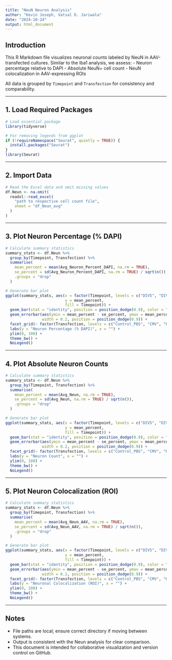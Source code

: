 ```yaml
---
title: "NeuN Neuron Analysis"
author: "Kevin Joseph, Vatsal D. Jariwala"
date: "2024-10-24"
output: html_document
---
```


## Introduction

This R Markdown file visualizes neuronal counts labeled by NeuN in AAV-transfected cultures. Similar to the Iba1 analysis, we assess:
- Neuron percentage relative to DAPI
- Absolute NeuN+ cell count
- NeuN colocalization in AAV-expressing ROIs

All data is grouped by `Timepoint` and `Transfection` for consistency and comparability.

---

## 1. Load Required Packages

```r
# Load essential package
library(tidyverse)

# For removing legends from ggplot
if (!requireNamespace("Seurat", quietly = TRUE)) {
  install.packages("Seurat")
}
library(Seurat)
```

---

## 2. Import Data

```r
# Read the Excel data and omit missing values
df.Neun <- na.omit(
  readxl::read_excel(
    "path to respective cell count file",
    sheet = "df_Neun_avg"
  )
)
```

---

## 3. Plot Neuron Percentage (% DAPI)

```r
# Calculate summary statistics
summary_stats <- df.Neun %>%
  group_by(Timepoint, Transfection) %>%
  summarise(
    mean_percent = mean(Avg_Neuron_Percent_DAPI, na.rm = TRUE),
    se_percent = sd(Avg_Neuron_Percent_DAPI, na.rm = TRUE) / sqrt(n()),
    .groups = "drop"
  )

# Generate bar plot
ggplot(summary_stats, aes(x = factor(Timepoint, levels = c("DIV5", "DIV8")),
                          y = mean_percent,
                          fill = Timepoint)) +
  geom_bar(stat = "identity", position = position_dodge(0.9), color = "black") +
  geom_errorbar(aes(ymin = mean_percent - se_percent, ymax = mean_percent + se_percent),
                width = 0.2, position = position_dodge(0.9)) +
  facet_grid(~ factor(Transfection, levels = c("Control_PBS", "CMV", "Hsyn")), scales = "free_y") +
  labs(y = "Neuron Percentage (% DAPI)", x = "") +
  ylim(0, 100) +
  theme_bw() +
  NoLegend()
```

---

## 4. Plot Absolute Neuron Counts

```r
# Calculate summary statistics
summary_stats <- df.Neun %>%
  group_by(Timepoint, Transfection) %>%
  summarise(
    mean_percent = mean(Avg_Neun, na.rm = TRUE),
    se_percent = sd(Avg_Neun, na.rm = TRUE) / sqrt(n()),
    .groups = "drop"
  )

# Generate bar plot
ggplot(summary_stats, aes(x = factor(Timepoint, levels = c("DIV5", "DIV8")),
                          y = mean_percent,
                          fill = Timepoint)) +
  geom_bar(stat = "identity", position = position_dodge(0.9), color = "black") +
  geom_errorbar(aes(ymin = mean_percent - se_percent, ymax = mean_percent + se_percent),
                width = 0.2, position = position_dodge(0.9)) +
  facet_grid(~ factor(Transfection, levels = c("Control_PBS", "CMV", "Hsyn")), scales = "free_y") +
  labs(y = "Neuron Count", x = "") +
  ylim(0, 100) +
  theme_bw() +
  NoLegend()
```

---

## 5. Plot Neuron Colocalization (ROI)

```r
# Calculate summary statistics
summary_stats <- df.Neun %>%
  group_by(Timepoint, Transfection) %>%
  summarise(
    mean_percent = mean(Avg_Neun_AAV, na.rm = TRUE),
    se_percent = sd(Avg_Neun_AAV, na.rm = TRUE) / sqrt(n()),
    .groups = "drop"
  )

# Generate bar plot
ggplot(summary_stats, aes(x = factor(Timepoint, levels = c("DIV5", "DIV8")),
                          y = mean_percent,
                          fill = Timepoint)) +
  geom_bar(stat = "identity", position = position_dodge(0.9), color = "black") +
  geom_errorbar(aes(ymin = mean_percent - se_percent, ymax = mean_percent + se_percent),
                width = 0.2, position = position_dodge(0.9)) +
  facet_grid(~ factor(Transfection, levels = c("Control_PBS", "CMV", "Hsyn")), scales = "free_y") +
  labs(y = "Neuronal Colocalization (ROI)", x = "") +
  ylim(0, 100) +
  theme_bw() +
  NoLegend()
```

---

## Notes

- File paths are local; ensure correct directory if moving between systems.
- Output is consistent with the Neun analysis for clear comparison.
- This document is intended for collaborative visualization and version control on GitHub.
